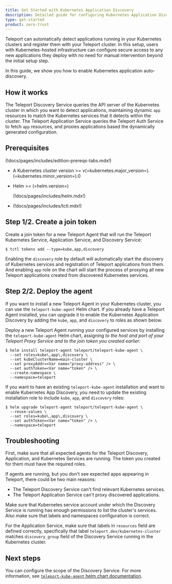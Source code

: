 ```yaml
---
title: Get Started with Kubernetes Application Discovery
description: Detailed guide for configuring Kubernetes Application Discovery.
type: get-started
product: zero-trust
---
```


Teleport can automatically detect applications running in your Kubernetes
clusters and register them with your Teleport cluster. In this setup, users with
Kubernetes-hosted infrastructure can configure secure access to any new
applications they deploy with no need for manual intervention beyond the initial
setup step.

In this guide, we show you how to enable Kubernetes application auto-discovery.

## How it works

The Teleport Discovery Service queries the API server of the Kubernetes cluster
in which you want to detect applications, maintaining dynamic `app` resources to
match the Kubernetes services that it detects within the cluster. The Teleport
Application Service queries the Teleport Auth Service to fetch `app` resources,
and proxies applications based the dynamically generated configuration.

## Prerequisites

(!docs/pages/includes/edition-prereqs-tabs.mdx!)

- A Kubernetes cluster version >=
  v(=kubernetes.major_version=).(=kubernetes.minor_version=).0

- Helm >= (=helm.version=)

  (!docs/pages/includes/helm.mdx!)

- (!docs/pages/includes/tctl.mdx!)

## Step 1/2. Create a join token

Create a join token for a new Teleport Agent that will run the Teleport
Kubernetes Service, Application Service, and Discovery Service:

```code
$ tctl tokens add --type=kube,app,discovery
```

Enabling the `discovery` role by default will automatically start the discovery
of Kubernetes services and registration of Teleport applications from them. And
enabling `app` role on the chart will start the process of proxying all new
Teleport applications created from discovered Kubernetes services.

## Step 2/2. Deploy the agent

If you want to install a new Teleport Agent in your Kubernetes cluster, you can
use the `teleport-kube-agent` Helm chart. If you already have a Teleport Agent
installed, you can upgrade it to enable the Kubernetes Application Discovery
by adding the `kube`, `app`, and `discovery` to roles as shown below.

<Tabs>
<TabItem label="Install a new agent">

Deploy a new Teleport Agent running your configured services by installing the
`teleport-kube-agent` Helm chart, assigning <Var name="proxy-address" /> to the
host and port of your Teleport Proxy Service and <Var name="token" /> to the
join token you created earlier:

```code
$ helm install teleport-agent teleport/teleport-kube-agent \
  --set roles=kube\,app\,discovery \
  --set kubeClusterName=main-cluster \
  --set proxyAddr=<Var name="proxy-address" /> \
  --set authToken=<Var name="token" /> \
  --create-namespace \
  --namespace=teleport
```

</TabItem>

<TabItem label="Upgrade an existing agent">

If you want to have an existing `teleport-kube-agent` installation and want to enable
Kubernetes App Discovery, you need to update the existing installation role to
include `kube`, `app`, and `discovery` roles:

```code
$ helm upgrade teleport-agent teleport/teleport-kube-agent \
  --reuse-values \
  --set roles=kube\,app\,discovery \
  --set authToken=<Var name="token" /> \
  --namespace=teleport
```
</TabItem>

</Tabs>

## Troubleshooting

First, make sure that all expected agents for the Teleport Discovery,
Application, and Kubernetes Services are running. The token you created for them
must have the required roles.

If agents are running, but you don't see expected apps appearing in Teleport,
there could be two main reasons:
- The Teleport Discovery Service can't find relevant Kubernetes services.
- The Teleport Application Service can't proxy discovered applications.

Make sure that Kubernetes service account under which the Discovery Service is
running has enough permissions to list the cluster's services. Also make sure
that labels and namespaces configuration is correct.

For the Application Service, make sure that labels in `resources` field are defined correctly, specifically that label
`teleport.dev/kubernetes-cluster` matches `discovery_group` field of the Discovery Service running in the Kubernetes cluster.

## Next steps

You can configure the scope of the Discovery Service. For more information, see
[`teleport-kube-agent` helm chart
documentation](../../../reference/helm-reference/teleport-kube-agent.mdx).



